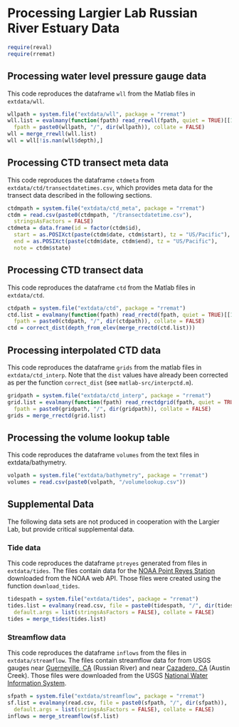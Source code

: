 # Processing Largier Lab Russian River Estuary Data

```{r include = FALSE}
require(reval)
require(rremat)
```

## Processing water level pressure gauge data

This code reproduces the dataframe `wll` from the Matlab files in 
`extdata/wll`.

```{r process-wll}
wllpath = system.file("extdata/wll", package = "rremat")
wll.list = evalmany(function(fpath) read_rrewll(fpath, quiet = TRUE)[[1]], 
  fpath = paste0(wllpath, "/", dir(wllpath)), collate = FALSE) 
wll = merge_rrewll(wll.list)
wll = wll[!is.nan(wll$depth),]
```

## Processing CTD transect meta data

This code reproduces the dataframe `ctdmeta` from 
`extdata/ctd/transectdatetimes.csv`, which provides meta data for the transect 
data described in the following sections.

```{r process-ctdmeta}
ctdmpath = system.file("extdata/ctd_meta", package = "rremat")
ctdm = read.csv(paste0(ctdmpath, "/transectdatetime.csv"), 
  stringsAsFactors = FALSE)
ctdmeta = data.frame(id = factor(ctdm$id), 
  start = as.POSIXct(paste(ctdm$date, ctdm$start), tz = "US/Pacific"), 
  end = as.POSIXct(paste(ctdm$date, ctdm$end), tz = "US/Pacific"), 
  note = ctdm$state)
```

## Processing CTD transect data

This code reproduces the dataframe `ctd` from the Matlab files in 
`extdata/ctd`.

```{r process-ctd}
ctdpath = system.file("extdata/ctd", package = "rremat")
ctd.list = evalmany(function(fpath) read_rrectd(fpath, quiet = TRUE)[[1]], 
  fpath = paste0(ctdpath, "/", dir(ctdpath)), collate = FALSE)
ctd = correct_dist(depth_from_elev(merge_rrectd(ctd.list)))
```


## Processing interpolated CTD data

This code reproduces the dataframe `grids` from the matlab files
in `extdata/ctd_interp`. Note that the `dist` values have already been 
corrected as per the function `correct_dist` (see `matlab-src/interpctd.m`).

```{r process-grids}
gridpath = system.file("extdata/ctd_interp", package = "rremat")
grid.list = evalmany(function(fpath) read_rrectdgrid(fpath, quiet = TRUE)[[1]],
  fpath = paste0(gridpath, "/", dir(gridpath)), collate = FALSE)
grids = merge_rrectd(grid.list)
```

## Processing the volume lookup table

This code reproduces the dataframe `volumes` from the text files in
extdata/bathymetry.

```{r process-lookup}
volpath = system.file("extdata/bathymetry", package = "rremat")
volumes = read.csv(paste0(volpath, "/volumelookup.csv"))
```

## Supplemental Data

The following data sets are not produced in cooperation with the Largier Lab, 
but provide critical supplemental data.

### Tide data

This code reproduces the dataframe `ptreyes` generated from files in 
`extdata/tides`. The files contain data for the 
[NOAA Point Reyes Station](http://tidesandcurrents.noaa.gov/stationhome.html?id=9415020) 
downloaded from the NOAA web API. Those files were created using the function 
`download_tides`.

```{r process-tides}
tidespath = system.file("extdata/tides", package = "rremat")
tides.list = evalmany(read.csv, file = paste0(tidespath, "/", dir(tidespath)),
  default.args = list(stringsAsFactors = FALSE), collate = FALSE)
tides = merge_tides(tides.list)
```

### Streamflow data

This code reproduces the dataframe `inflows` from the files in 
`extdata/streamflow`. The files contain streamflow data for from USGS gauges near 
[Guerneville, CA](http://waterdata.usgs.gov/nwis/inventory/?site_no=11467000&agency_cd=USGS)
(Russian River) and near 
[Cazadero, CA](http://waterdata.usgs.gov/nwis/inventory/?site_no=11467200&agency_cd=USGS) 
(Austin Creek). Those files were downloaded from the USGS 
[National Water Information System]([http://waterdata.usgs.gov/nwis/](http://waterdata.usgs.gov/nwis/)).

```{r process-streamflow}
sfpath = system.file("extdata/streamflow", package = "rremat")
sf.list = evalmany(read.csv, file = paste0(sfpath, "/", dir(sfpath)), 
  default.args = list(stringsAsFactors = FALSE), collate = FALSE)
inflows = merge_streamflow(sf.list)
```
